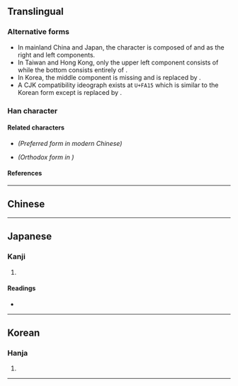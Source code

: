 {{also|熙|煕|熈}}
{{character info/new}}
{{character info/new|0xfa15}}
==Translingual==
{{CJKV-forms|凞|凞|凞|凞}}

===Alternative forms===
* In mainland China and Japan, the character is composed of {{l|mul|冫}} and {{l|mul|熈}} as the right and left components.
* In Taiwan and Hong Kong, only the upper left component consists of {{l|mul|冫}} while the bottom consists entirely of {{l|mul|灬}}.
* In Korea, the middle component {{l|mul|丿}} is missing and {{l|mul|巳}} is replaced by {{l|mul|㔾}}. <!-- Refer Unicode charts, version 10.0 (2017) -->
* A CJK compatibility ideograph exists at <code>U+FA15</code> which is similar to the Korean form except {{l|mul|㔾}} is replaced by {{l|mul|巳}}.

===Han character===
{{Han char|rn=15|rad=冫|as=14|sn=16|four=37331|canj=IMLSF|ids=⿰冫熈(GJ),⿱⿰冫⿲丿臣巳灬(HT),⿱⿲冫臣㔾灬(K),⿱⿲冫臣巳灬(<code>U+FA15</code>)}}

====Related characters====
* {{l|mul|[[熙]]}} ''(Preferred form in modern Chinese)''
* {{l|mul|[[煕]]}} ''(Orthodox form in {{w|Kangxi dictionary}})''

====References====
{{Han ref|kx=0133.460|dkj=01721|dj=0298.280|hdz=10301.160|uh=51DE}}
{{Han ref|uh=FA15}}

----

==Chinese==
{{zh-see|熙|hv}} <!-- Refer 《篇海類篇》 and 《字彙補》 -->

----

==Japanese==

===Kanji===
{{ja-kanji|grade=|rs=冫14}}

# {{defn|lang=ja|sort=冫14}}

====Readings====
* {{ja-readings|on=[[き]] (ki)|kun=[[やわらぐ]] (yawaragu)}}

----

==Korean==

===Hanja===
{{ko-hanja|hangeul=희|rv=hui|mr=hŭi}}

# {{defn|lang=ko|sort=冫14}}

----